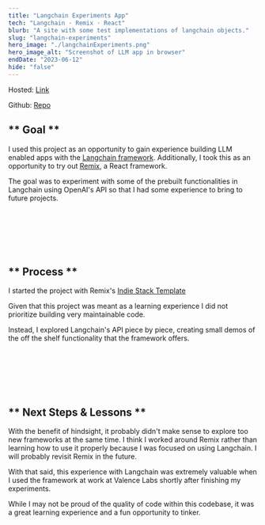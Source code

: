 ```yaml
---
title: "Langchain Experiments App"
tech: "Langchain · Remix · React"
blurb: "A site with some test implementations of langchain objects."
slug: "langchain-experiments"
hero_image: "./langchainExperiments.png"
hero_image_alt: "Screenshot of LLM app in browser"
endDate: "2023-06-12"
hide: "false"
---
```


Hosted: [Link](https://langchain-experiments-five.vercel.app/)

Github: [Repo](https://github.com/Cormac-C/langchain-experiments)

## ** Goal **

I used this project as an opportunity to gain experience building LLM enabled apps with the [Langchain framework](https://js.langchain.com/docs/get_started/introduction). Additionally, I took this as an opportunity to try out [Remix](https://remix.run/), a React framework.

The goal was to experiment with some of the prebuilt functionalities in Langchain using OpenAI's API so that I had some experience to bring to future projects.

<br />
<br />
<br />
<br />
<br />

## ** Process **

I started the project with Remix's [Indie Stack Template](https://github.com/remix-run/indie-stack)

Given that this project was meant as a learning experience I did not prioritize building very maintainable code.

Instead, I explored Langchain's API piece by piece, creating small demos of the off the shelf functionality that the framework offers.

<br />
<br />
<br />
<br />
<br />

## ** Next Steps & Lessons **

With the benefit of hindsight, it probably didn't make sense to explore too new frameworks at the same time. I think I worked around Remix rather than learning how to use it properly because I was focused on using Langchain. I will probably revisit Remix in the future.

With that said, this experience with Langchain was extremely valuable when I used the framework at work at Valence Labs shortly after finishing my experiments.

While I may not be proud of the quality of code within this codebase, it was a great learning experience and a fun opportunity to tinker.

<br />
<br />
<br />
<br />
<br />
